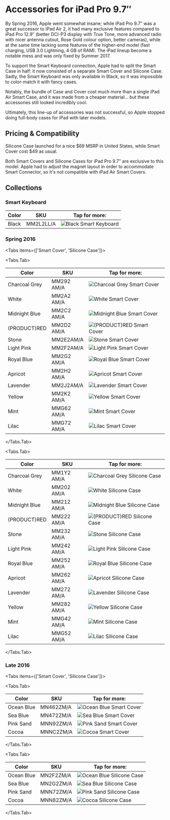 
# Accessories for iPad Pro 9.7″

By Spring 2016, Apple went somewhat insane; while iPad Pro 9.7″ was a great successor to iPad Air 2, it had many exclusive features compared to iPad Pro 12.9″ (better DCI-P3 display with True Tone, more advanced radio with nicer antenna cutout, Rose Gold colour option, better cameras), while at the same time lacking some features of the higher-end model (fast charging, USB 3.0 Lightning, 4 GB of RAM). The iPad lineup become a notable mess and was only fixed by Summer 2017.

To support the Smart Keyboard connection, Apple had to split the Smart Case in half: it now consisted of a separate Smart Cover and Silicone Case. Sadly, the Smart Keyboard was only available in Black, so it was impossible to color-match it with fancy cases.

Notably, the bundle of Case and Cover cost much more than a single iPad Air Smart Case, and it was made from a cheaper material… but these accessories still looked incredibly cool.

Ultimately, this line-up of accessories was not successful, so Apple stopped doing full-body cases for iPad with later models.

## Pricing & Compatibility

Silicone Case launched for a nice \$69 MSRP in United States, while Smart Cover cost \$49 as usual.

Both Smart Covers and Silicone Cases for iPad Pro 9.7″ are exclusive to this model. Apple had to adjust the magnet layout in order to accommodate Smart Connector, so it's not compatible with iPad Air Smart Covers.

## Collections

### Smart Keyboard

| Color | SKU | Tap for more: |
| --- | --- | --- |
| Black | MM2L2<wbr/>LL/A | <Link href="/pre-liquid-ipad/ipad_pro97/MM2L2"><img src="https://cloudfront.everycase.org/everypreview/MM2L2.webp" alt="Black Smart Keyboard"/></Link> |

### Spring 2016

<Tabs
  items={['Smart Cover', 'Silicone Case']}>

<Tabs.Tab>

| Color | SKU | Tap for more: |
| --- | --- | --- |
| Charcoal Grey | MM292<wbr/>AM/A | <Link href="/pre-liquid-ipad/ipad_pro97/MM292"><img src="https://cloudfront.everycase.org/everypreview/MM292.webp" alt="Charcoal Grey Smart Cover"/></Link> |
| White | MM2A2<wbr/>AM/A | <Link href="/pre-liquid-ipad/ipad_pro97/MM2A2"><img src="https://cloudfront.everycase.org/everypreview/MM2A2.webp" alt="White Smart Cover"/></Link> |
| Midnight Blue | MM2C2<wbr/>AM/A | <Link href="/pre-liquid-ipad/ipad_pro97/MM2C2"><img src="https://cloudfront.everycase.org/everypreview/MM2C2.webp" alt="Midnight Blue Smart Cover"/></Link> |
| (PRODUCT)RED | MM2D2<wbr/>AM/A | <Link href="/pre-liquid-ipad/ipad_pro97/MM2D2"><img src="https://cloudfront.everycase.org/everypreview/MM2D2.webp" alt="(PRODUCT)RED Smart Cover"/></Link> |
| Stone | MM2E2<wbr/>AM/A | <Link href="/pre-liquid-ipad/ipad_pro97/MM2E2"><img src="https://cloudfront.everycase.org/everypreview/MM2E2.webp" alt="Stone Smart Cover"/></Link> |
| Light Pink | MM2F2<wbr/>AM/A | <Link href="/pre-liquid-ipad/ipad_pro97/MM2F2"><img src="https://cloudfront.everycase.org/everypreview/MM2F2.webp" alt="Light Pink Smart Cover"/></Link> |
| Royal Blue | MM2G2<wbr/>AM/A | <Link href="/pre-liquid-ipad/ipad_pro97/MM2G2"><img src="https://cloudfront.everycase.org/everypreview/MM2G2.webp" alt="Royal Blue Smart Cover"/></Link> |
| Apricot | MM2H2<wbr/>AM/A | <Link href="/pre-liquid-ipad/ipad_pro97/MM2H2"><img src="https://cloudfront.everycase.org/everypreview/MM2H2.webp" alt="Apricot Smart Cover"/></Link> |
| Lavender | MM2J2<wbr/>AM/A | <Link href="/pre-liquid-ipad/ipad_pro97/MM2J2"><img src="https://cloudfront.everycase.org/everypreview/MM2J2.webp" alt="Lavender Smart Cover"/></Link> |
| Yellow | MM2K2<wbr/>AM/A | <Link href="/pre-liquid-ipad/ipad_pro97/MM2K2"><img src="https://cloudfront.everycase.org/everypreview/MM2K2.webp" alt="Yellow Smart Cover"/></Link> |
| Mint | MMG62<wbr/>AM/A | <Link href="/pre-liquid-ipad/ipad_pro97/MMG62"><img src="https://cloudfront.everycase.org/everypreview/MMG62.webp" alt="Mint Smart Cover"/></Link> |
| Lilac | MMG72<wbr/>AM/A | <Link href="/pre-liquid-ipad/ipad_pro97/MMG72"><img src="https://cloudfront.everycase.org/everypreview/MMG72.webp" alt="Lilac Smart Cover"/></Link> |

</Tabs.Tab>

<Tabs.Tab>

| Color | SKU | Tap for more: |
| --- | --- | --- |
| Charcoal Grey | MM1Y2<wbr/>AM/A | <Link href="/pre-liquid-ipad/ipad_pro97/MM1Y2"><img src="https://cloudfront.everycase.org/everypreview/MM1Y2.webp" alt="Charcoal Grey Silicone Case"/></Link> |
| White | MM202<wbr/>AM/A | <Link href="/pre-liquid-ipad/ipad_pro97/MM202"><img src="https://cloudfront.everycase.org/everypreview/MM202.webp" alt="White Silicone Case"/></Link> |
| Midnight Blue | MM212<wbr/>AM/A | <Link href="/pre-liquid-ipad/ipad_pro97/MM212"><img src="https://cloudfront.everycase.org/everypreview/MM212.webp" alt="Midnight Blue Silicone Case"/></Link> |
| (PRODUCT)RED | MM222<wbr/>AM/A | <Link href="/pre-liquid-ipad/ipad_pro97/MM222"><img src="https://cloudfront.everycase.org/everypreview/MM222.webp" alt="(PRODUCT)RED Silicone Case"/></Link> |
| Stone | MM232<wbr/>AM/A | <Link href="/pre-liquid-ipad/ipad_pro97/MM232"><img src="https://cloudfront.everycase.org/everypreview/MM232.webp" alt="Stone Silicone Case"/></Link> |
| Light Pink | MM242<wbr/>AM/A | <Link href="/pre-liquid-ipad/ipad_pro97/MM242"><img src="https://cloudfront.everycase.org/everypreview/MM242.webp" alt="Light Pink Silicone Case"/></Link> |
| Royal Blue | MM252<wbr/>AM/A | <Link href="/pre-liquid-ipad/ipad_pro97/MM252"><img src="https://cloudfront.everycase.org/everypreview/MM252.webp" alt="Royal Blue Silicone Case"/></Link> |
| Apricot | MM262<wbr/>AM/A | <Link href="/pre-liquid-ipad/ipad_pro97/MM262"><img src="https://cloudfront.everycase.org/everypreview/MM262.webp" alt="Apricot Silicone Case"/></Link> |
| Lavender | MM272<wbr/>AM/A | <Link href="/pre-liquid-ipad/ipad_pro97/MM272"><img src="https://cloudfront.everycase.org/everypreview/MM272.webp" alt="Lavender Silicone Case"/></Link> |
| Yellow | MM282<wbr/>AM/A | <Link href="/pre-liquid-ipad/ipad_pro97/MM282"><img src="https://cloudfront.everycase.org/everypreview/MM282.webp" alt="Yellow Silicone Case"/></Link> |
| Mint | MMG42<wbr/>AM/A | <Link href="/pre-liquid-ipad/ipad_pro97/MMG42"><img src="https://cloudfront.everycase.org/everypreview/MMG42.webp" alt="Mint Silicone Case"/></Link> |
| Lilac | MMG52<wbr/>AM/A | <Link href="/pre-liquid-ipad/ipad_pro97/MMG52"><img src="https://cloudfront.everycase.org/everypreview/MMG52.webp" alt="Lilac Silicone Case"/></Link> |

</Tabs.Tab>
</Tabs>

### Late 2016

<Tabs
  items={['Smart Cover', 'Silicone Case']}>

<Tabs.Tab>

| Color | SKU | Tap for more: |
| --- | --- | --- |
| Ocean Blue | MN462<wbr/>ZM/A | <Link href="/pre-liquid-ipad/ipad_pro97/MN462"><img src="https://cloudfront.everycase.org/everypreview/MN462.webp" alt="Ocean Blue Smart Cover"/></Link> |
| Sea Blue | MN472<wbr/>ZM/A | <Link href="/pre-liquid-ipad/ipad_pro97/MN472"><img src="https://cloudfront.everycase.org/everypreview/MN472.webp" alt="Sea Blue Smart Cover"/></Link> |
| Pink Sand | MNN92<wbr/>ZM/A | <Link href="/pre-liquid-ipad/ipad_pro97/MNN92"><img src="https://cloudfront.everycase.org/everypreview/MNN92.webp" alt="Pink Sand Smart Cover"/></Link> |
| Cocoa | MNNC2<wbr/>ZM/A | <Link href="/pre-liquid-ipad/ipad_pro97/MNNC2"><img src="https://cloudfront.everycase.org/everypreview/MNNC2.webp" alt="Cocoa Smart Cover"/></Link> |

</Tabs.Tab>

<Tabs.Tab>

| Color | SKU | Tap for more: |
| --- | --- | --- |
| Ocean Blue | MN2F2<wbr/>ZM/A | <Link href="/pre-liquid-ipad/ipad_pro97/MN2F2"><img src="https://cloudfront.everycase.org/everypreview/MN2F2.webp" alt="Ocean Blue Silicone Case"/></Link> |
| Sea Blue | MN2G2<wbr/>ZM/A | <Link href="/pre-liquid-ipad/ipad_pro97/MN2G2"><img src="https://cloudfront.everycase.org/everypreview/MN2G2.webp" alt="Sea Blue Silicone Case"/></Link> |
| Pink Sand | MNN72<wbr/>ZM/A | <Link href="/pre-liquid-ipad/ipad_pro97/MNN72"><img src="https://cloudfront.everycase.org/everypreview/MNN72.webp" alt="Pink Sand Silicone Case"/></Link> |
| Cocoa | MNN82<wbr/>ZM/A | <Link href="/pre-liquid-ipad/ipad_pro97/MNN82"><img src="https://cloudfront.everycase.org/everypreview/MNN82.webp" alt="Cocoa Silicone Case"/></Link> |

</Tabs.Tab>
</Tabs>
